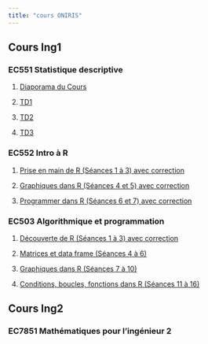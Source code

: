 ```yaml
---
title: "cours ONIRIS"
---
```


## Cours Ing1

### EC551 Statistique descriptive

1.  [Diaporama du Cours](cours_ONIRIS/EC551/cours.pdf)

2.  [TD1](cours_ONIRIS/EC551/TD1.pdf)

3.  [TD2](cours_ONIRIS/EC551/TD2.pdf)

4.  [TD3](cours_ONIRIS/EC551/TD3.pdf)

### EC552 Intro à R

1.  [Prise en main de R (Séances 1 à 3) avec correction ](cours_ONIRIS/EC552/1-3_premiers_pas_correct.pdf)


2.  [Graphiques dans R (Séances 4 et 5) avec correction ](cours_ONIRIS/EC552/4-5_graphiques_correct.pdf)

3.  [Programmer dans R (Séances 6 et 7) avec correction](cours_ONIRIS/EC552/6-7_programmer_R_correct.pdf)

### EC503 Algorithmique et programmation

1.  [Découverte de R (Séances 1 à 3) avec correction](cours_ONIRIS/EC503/TD1-3_correct.pdf)

2. [Matrices et data frame (Séances 4 à 6)](cours_ONIRIS/EC503/TD4-6.pdf)

3. [Graphiques dans R (Séances 7 à 10)](cours_ONIRIS/EC503/TD7-10.pdf)

4. [Conditions, boucles, fonctions dans R (Séances 11 à 16)](cours_ONIRIS/EC503/TD11-16.pdf)

## Cours Ing2

### EC7851 Mathématiques pour l'ingénieur 2
